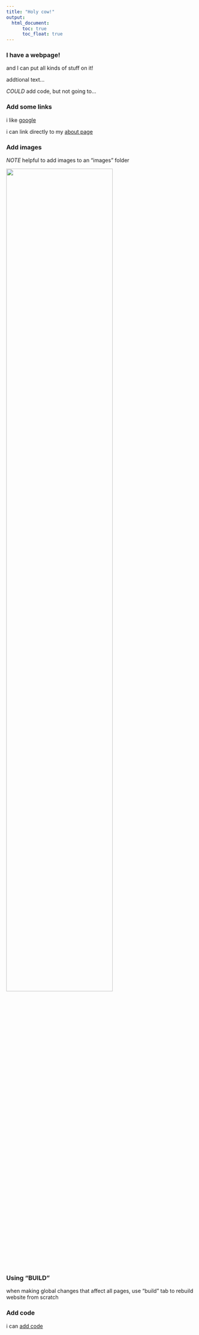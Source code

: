 ```yaml
---
title: "Holy cow!"
output: 
  html_document:
      toc: true
      toc_float: true
---
```


### I have a webpage!

and I can put all kinds of stuff on it!

addtional text...

*COULD* add code, but not going to...


### Add some links

i like [google](https://www.google.com)

i can link directly to my [about page](about.html)

### Add images

*NOTE* helpful to add images to an "images" folder 

<img src="images/trees.jpg" style="width:75%">

### Using "BUILD"

when making global changes that affect all pages, use "build" tab to rebuild website from scratch 

### Add code

i can [add code](code.html)


